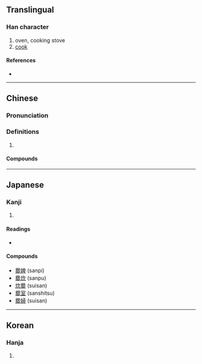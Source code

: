 {{character info/new}}
==Translingual==

===Han character===
{{Han char|rn=86|rad=火|as=25|sn=29|four=77809|canj=HBDDF}}

# oven, cooking stove
# [[cook]]

====References====
* {{Han ref|kx=0688.210|dkj=19648|dj=1101.080|hdz=32251.030|uh=7228|ud=29224|bh=C679|bd=50809}}

----

==Chinese==
{{zh-forms}}

===Pronunciation===
{{zh-pron
|m=cuàn
|c=cyun3
|mn=ml:chhoàn
|mc=y
|oc=y
|cat=
}}

===Definitions===
{{zh-hanzi}}

# {{rfdef|zh}}

====Compounds====
{{zh-der|另起煙爨|五花爨弄|同爨|同居各爨|執爨|分爨|炊骨爨骸|煙爨|爨下|爨寶子碑|稱柴而爨|稱薪而爨|析爨|析骸以爨|炊爨|異爨|爨龍顏碑|爨桂炊玉|爨室|爨婢|炊金爨玉|樵蘇不爨|爨婦|析骨以爨|踏爨|蹈爨}}

----

==Japanese==

===Kanji===
{{ja-kanji|grade=|rs=火25}}

# {{defn|lang=ja|sort=火25}}

====Readings====
* {{ja-readings|on=[[さん]] (san)|kun=[[かしぐ]] (kashigu), [[かまど]] (kamado), īkashi(gu)}}

====Compounds====
* [[爨婢]] (sanpi)
* [[爨炊]] (sanpu)
* [[炊爨]] (suisan)
* [[爨室]] (sanshitsu)
* [[爨婦]] (suisan)

----

==Korean==

===Hanja===
{{ko-hanja|hangeul=찬|eumhun=부뚜막|rv=chan|mr=ch'an|y=chan|ehrv=buttumak|ehmr=puttumak|ehy=puttwumak}}

# {{defn|lang=ko|sort=火25}}